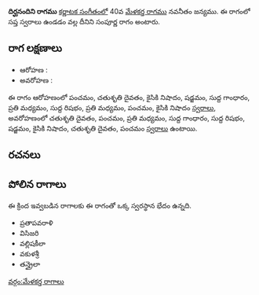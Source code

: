 {{Infobox ragam
	| name          	= దిర్ఘనందిని
	| synonym	    	= 
	| mela          	= 
	| chakra        	= 
	| janaka        	= 
	| type          	= సంపూర్ణ
	| arohanam      	= {{svaraC|P|D2|N2|S|G1|M2|R1|M2|P|N2}} 
	| avarohanam    	= {{svaraC|D2|P|M2|G1|R1|S|N2|D2|P}}
	| jeeva         	=
	| chhaya        	=
	| nyasa         	=
	| vishesha      	= 
	| equivalent  		= 
}}
{{కర్ణాటక సంగీత రాగాలు}}
'''దిర్ఘనందిని రాగము''' [[కర్ణాటక సంగీతం]]లో 40వ [[మేళకర్త రాగము]] నవనీతం జన్యము.  ఈ రాగంలో సప్త స్వరాలు ఉండడం వల్ల దీనిని సంపూర్ణ రాగం అంటారు.


==రాగ లక్షణాలు==


* ఆరోహణ : {{svaraC|P|D2|N2|S|G1|M2|R1|M2|P|N2}} 
* అవరోహణ : {{svaraC|D2|P|M2|G1|R1|S|N2|D2|P}}

ఈ రాగం ఆరోహణంలో పంచమం, చతుశృతి దైవతం, కైసికి నిషాదం, షడ్జమం, సుద్ద గాంధారం, ప్రతి మధ్యమం, సుద్ద రిషభం, ప్రతి మధ్యమం, పంచమం, కైసికి నిషాదం [[స్వరాలు]], అవరోహణంలో చతుశృతి దైవతం, పంచమం, ప్రతి మధ్యమం, సుద్ద గాంధారం, సుద్ద రిషభం, షడ్జమం, కైసికి నిషాదం, చతుశృతి దైవతం, పంచమం [[స్వరాలు]] ఉంటాయి.

==రచనలు==



==పోలిన రాగాలు==
ఈ క్రింద ఇవ్వబడిన రాగాలకు ఈ రాగంతో ఒక్క స్వరస్థాన భేదం ఉన్నది.
* ప్రతాపవరాళి
* విసిజరి
* వల్లిషకీలా
* వకుళశ్రీ
* తన్త్రైలా



[[వర్గం:మేళకర్త రాగాలు]]